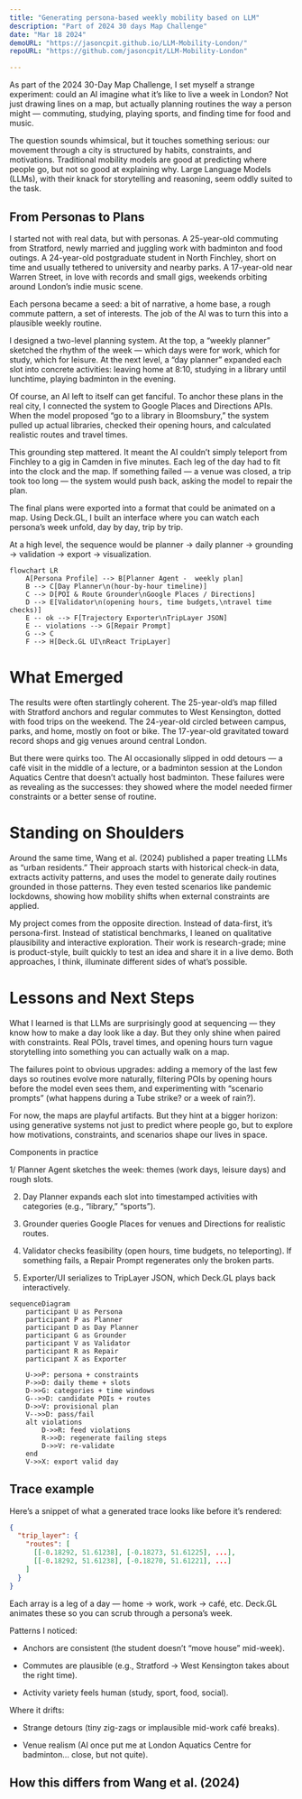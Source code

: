 ```yaml
---
title: "Generating persona-based weekly mobility based on LLM"
description: "Part of 2024 30 days Map Challenge"
date: "Mar 18 2024"
demoURL: "https://jasoncpit.github.io/LLM-Mobility-London/"
repoURL: "https://github.com/jasoncpit/LLM-Mobility-London"

---
```

As part of the 2024 30-Day Map Challenge, I set myself a strange experiment: could an AI imagine what it’s like to live a week in London? Not just drawing lines on a map, but actually planning routines the way a person might — commuting, studying, playing sports, and finding time for food and music.

The question sounds whimsical, but it touches something serious: our movement through a city is structured by habits, constraints, and motivations. Traditional mobility models are good at predicting where people go, but not so good at explaining why. Large Language Models (LLMs), with their knack for storytelling and reasoning, seem oddly suited to the task.

## From Personas to Plans 

I started not with real data, but with personas. A 25-year-old commuting from Stratford, newly married and juggling work with badminton and food outings. A 24-year-old postgraduate student in North Finchley, short on time and usually tethered to university and nearby parks. A 17-year-old near Warren Street, in love with records and small gigs, weekends orbiting around London’s indie music scene.

Each persona became a seed: a bit of narrative, a home base, a rough commute pattern, a set of interests. The job of the AI was to turn this into a plausible weekly routine.

I designed a two-level planning system. At the top, a “weekly planner” sketched the rhythm of the week — which days were for work, which for study, which for leisure. At the next level, a “day planner” expanded each slot into concrete activities: leaving home at 8:10, studying in a library until lunchtime, playing badminton in the evening.

Of course, an AI left to itself can get fanciful. To anchor these plans in the real city, I connected the system to Google Places and Directions APIs. When the model proposed “go to a library in Bloomsbury,” the system pulled up actual libraries, checked their opening hours, and calculated realistic routes and travel times.

This grounding step mattered. It meant the AI couldn’t simply teleport from Finchley to a gig in Camden in five minutes. Each leg of the day had to fit into the clock and the map. If something failed — a venue was closed, a trip took too long — the system would push back, asking the model to repair the plan.

The final plans were exported into a format that could be animated on a map. Using Deck.GL, I built an interface where you can watch each persona’s week unfold, day by day, trip by trip.

At a high level, the sequence would be  planner → daily planner → grounding → validation → export → visualization. 

```mermaid
flowchart LR
    A[Persona Profile] --> B[Planner Agent -  weekly plan]
    B --> C[Day Planner\n(hour-by-hour timeline)]
    C --> D[POI & Route Grounder\nGoogle Places / Directions]
    D --> E[Validator\n(opening hours, time budgets,\ntravel time checks)]
    E -- ok --> F[Trajectory Exporter\nTripLayer JSON]
    E -- violations --> G[Repair Prompt]
    G --> C
    F --> H[Deck.GL UI\nReact TripLayer]
```

# What Emerged

The results were often startlingly coherent. The 25-year-old’s map filled with Stratford anchors and regular commutes to West Kensington, dotted with food trips on the weekend. The 24-year-old circled between campus, parks, and home, mostly on foot or bike. The 17-year-old gravitated toward record shops and gig venues around central London.

But there were quirks too. The AI occasionally slipped in odd detours — a café visit in the middle of a lecture, or a badminton session at the London Aquatics Centre that doesn’t actually host badminton. These failures were as revealing as the successes: they showed where the model needed firmer constraints or a better sense of routine.

# Standing on Shoulders

Around the same time, Wang et al. (2024) published a paper treating LLMs as “urban residents.” Their approach starts with historical check-in data, extracts activity patterns, and uses the model to generate daily routines grounded in those patterns. They even tested scenarios like pandemic lockdowns, showing how mobility shifts when external constraints are applied.

My project comes from the opposite direction. Instead of data-first, it’s persona-first. Instead of statistical benchmarks, I leaned on qualitative plausibility and interactive exploration. Their work is research-grade; mine is product-style, built quickly to test an idea and share it in a live demo. Both approaches, I think, illuminate different sides of what’s possible.

# Lessons and Next Steps

What I learned is that LLMs are surprisingly good at sequencing — they know how to make a day look like a day. But they only shine when paired with constraints. Real POIs, travel times, and opening hours turn vague storytelling into something you can actually walk on a map.

The failures point to obvious upgrades: adding a memory of the last few days so routines evolve more naturally, filtering POIs by opening hours before the model even sees them, and experimenting with “scenario prompts” (what happens during a Tube strike? or a week of rain?).

For now, the maps are playful artifacts. But they hint at a bigger horizon: using generative systems not just to predict where people go, but to explore how motivations, constraints, and scenarios shape our lives in space.


Components in practice

1/ Planner Agent sketches the week: themes (work days, leisure days) and rough slots.

2. Day Planner expands each slot into timestamped activities with categories (e.g., “library,” “sports”).

3. Grounder queries Google Places for venues and Directions for realistic routes.

4. Validator checks feasibility (open hours, time budgets, no teleporting). If something fails, a Repair Prompt regenerates only the broken parts.

5. Exporter/UI serializes to TripLayer JSON, which Deck.GL plays back interactively.  


```mermaid
sequenceDiagram
    participant U as Persona
    participant P as Planner
    participant D as Day Planner
    participant G as Grounder
    participant V as Validator
    participant R as Repair
    participant X as Exporter

    U->>P: persona + constraints
    P->>D: daily theme + slots
    D->>G: categories + time windows
    G-->>D: candidate POIs + routes
    D->>V: provisional plan
    V-->>D: pass/fail
    alt violations
        D->>R: feed violations
        R->>D: regenerate failing steps
        D->>V: re-validate
    end
    V->>X: export valid day
``` 

## Trace example 
Here’s a snippet of what a generated trace looks like before it’s rendered:
```json
{
  "trip_layer": {
    "routes": [
      [[-0.18292, 51.61238], [-0.18273, 51.61225], ...],
      [[-0.18292, 51.61238], [-0.18270, 51.61221], ...]
    ]
  }
}
```
Each array is a leg of a day — home → work, work → café, etc. Deck.GL animates these so you can scrub through a persona’s week.

Patterns I noticed:

- Anchors are consistent (the student doesn’t “move house” mid-week).

- Commutes are plausible (e.g., Stratford → West Kensington takes about the right time).

- Activity variety feels human (study, sport, food, social).

Where it drifts:

- Strange detours (tiny zig-zags or implausible mid-work café breaks).

- Venue realism (AI once put me at London Aquatics Centre for badminton… close, but not quite). 

## How this differs from Wang et al. (2024) 
